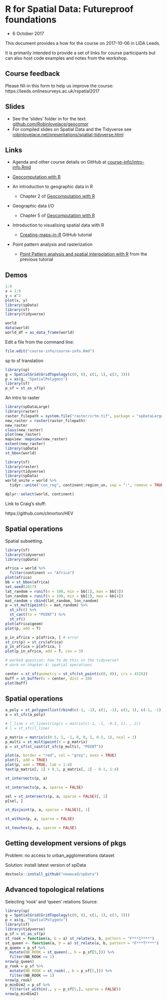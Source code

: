 # R for Spatial Data: Futureproof foundations

- 6 October 2017

This document provides a how for the course on 2017-10-06 in LIDA Leeds.

It is primarily intended to provide a set of links for course participants but can also host code examples and notes from the workshop.


## Course feedback

Please fill-in this form to help us improve the course:
 https://leeds.onlinesurveys.ac.uk/rspatial2017 

## Slides

- See the 'slides' folder in for the text: [github.com/Robinlovelace/geocompr](https://github.com/Robinlovelace/geocompr/blob/master/slides/)
- For compiled slides on Spatial Data and the Tidyverse see [robinlovelace.net/presentations/spatial-tidyverse.html](http://robinlovelace.net/presentations/spatial-tidyverse.html#1)

## Links

- Agenda  and other course details on GitHub at [course-info/intro-info.Rmd](https://github.com/Robinlovelace/Creating-maps-in-R/blob/master/course-info/intro-info.Rmd)
- [Geocomputation with R](http://robinlovelace.net/geocompr/)

- An introduction to geographic data in R
    - Chapter 2 of [Geocomputation with R](http://robinlovelace.net/geocompr/spatial-class.html)
- Geographic data I/O
    - Chapter 5 of [Geocomputation with R](http://robinlovelace.net/geocompr/read-write.html)
- Introduction to visualising spatial data with R
    - [Creating-maps-in-R](https://github.com/Robinlovelace/Creating-maps-in-R) GitHub tutorial
- Point pattern analysis and rasterization
    - [Point Pattern analysis and spatial interpolation with R
](https://github.com/Robinlovelace/Creating-maps-in-R/blob/master/vignettes/point-pattern.md) from the previous tutorial

## Demos

```r
1:9
x = 1:9
y = x^2
plot(x, y)
library(spData)
library(sf)
library(tidyverse)

world
data(world)
world_df = as_data_frame(world)
```

Edit a file from the command line:

```r
file.edit("course-info/course-info.Rmd")
```

sp to sf translation

```r
library(sp)
g = SpatialGrid(GridTopology(c(0, 0), c(1, 1), c(3, 3)))
p = as(g, "SpatialPolygons")
library(sf)
p_sf = st_as_sf(p)
```

An intro to raster

```r
library(spDataLarge)
library(raster)
raster_filepath = system.file("raster/srtm.tif", package = "spDataLarge")
new_raster = raster(raster_filepath)
new_raster
class(new_raster)
plot(new_raster)
mapview::mapview(new_raster)
extent(new_raster)
library(spData)
st_bbox(world)
```



```r
library(sf)
library(raster)
library(tidyverse)
library(spData)
world_unite = world %>%
  tidyr::unite("con_reg", continent:region_un, sep = ":", remove = TRUE)

dplyr::select(world, continent)
```

Link to Craig's stuff:

https://github.com/clmorton/HEV

## Spatial operations

Spatial subsetting.

```r
library(sf)
library(tidyverse)
library(spData)

africa = world %>% 
  filter(continent == "Africa")
plot(africa)
bb = st_bbox(africa)
set.seed(2017)
lat_random = runif(n = 100, min = bb[1], max = bb[3])
lon_random = runif(n = 100, min = bb[2], max = bb[4])
mat_random = cbind(lat_random, lon_random)
p = st_multipoint(x = mat_random) %>% 
  st_sfc() %>% 
  st_cast(to = "POINT") %>% 
  st_sf()
plot(africa$geom)
plot(p, add = T)

p_in_africa = p[africa, ] # error
st_crs(p) = st_crs(africa)
p_in_africa = p[africa, ]
plot(p_in_africa, add = T, cex = 3)

# worked question: how to do this in the tidyverse?
# work on chapter 4: spatial operations

center = st_sf(geometry = st_sfc(st_point(c(0, 0)), crs = 4326))
buff = st_buffer(x = center, dist = 20)
plot(buff)


```

## Spatial operations

```r
a_poly = st_polygon(list(rbind(c(-1, -1), c(1, -1), c(1, 1), c(-1, -1))))
a = st_sfc(a_poly)

# l_line = st_linestring(x = matrix(c(-1, -1, -0.5, 1), , 2))
# l = st_sfc(l_line)

p_matrix = matrix(c(0.5, 1, -1, 0, 0, 1, 0.5, 1), ncol = 2)
p_multi = st_multipoint(x = p_matrix)
p = st_sf(st_cast(st_sfc(p_multi), "POINT"))

plot(a, border = "red", col = "grey", axes = TRUE)
plot(l, add = TRUE)
plot(p, add = TRUE, lab = 1:4)
text(p_matrix[, 1] + 0.1, p_matrix[, 2] - 0.1, 1:4)

st_intersects(p, a)

st_intersects(p, a, sparse = FALSE)

sel = st_intersects(p, a, sparse = FALSE)[, 1]
p[sel, ]

st_disjoint(p, a, sparse = FALSE)[, 1]

st_within(p, a, sparse = FALSE)

st_touches(p, a, sparse = FALSE)
```

## Getting development versions of pkgs

Problem: no access to urban_agglomerations dataset

Solution: install latest version of spData

```r
devtools::install_github("nowosad/spData")
```




 
## Advanced topological relations
 
 Selecting 'rook' and 'queen' relations
Source: 

```r
library(sp)
g = SpatialGrid(GridTopology(c(0, 0), c(1, 1), c(3, 3)))
p = as(g, "SpatialPolygons")
library(sf)
library(tidyverse)
p_sf = st_as_sf(p)
st_rook = function(a, b = a) st_relate(a, b, pattern = "F***1****")
st_queen <- function(a, b = a) st_relate(a, b, pattern = "F***T****")
p_queen = p_sf %>%
  mutate(NB_ROOK = st_queen(., b = p_sf[5,])) %>%
  filter(NB_ROOK == 1)
nrow(p_queen)
p_rook = p_sf %>%
  mutate(NB_ROOK = st_rook(., b = p_sf[5,])) %>% 
  filter(NB_ROOK == 1)
nrow(p_rook)
p_minDim2 = p_sf %>%
  filter(st_within(., y = p_sf[5,], sparse = FALSE)) 
nrow(p_minDim2)
```